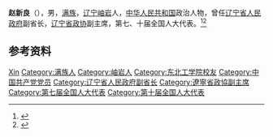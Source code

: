 '''赵新良'''（{{bd|1944年|}}），男，[[满族|满族]]，[[辽宁|辽宁]][[岫岩|岫岩]]人，[[中华人民共和国|中华人民共和国]]政治人物，曾任[[辽宁省人民政府|辽宁省人民政府]]副省长，[[辽宁省政协|辽宁省政协]]副主席，第七、十届全国人大代表。<ref>{{Cite web|title=赵新良|url=http://alumni.neu.edu.cn/2019/1016/c5867a146592/page.htm|accessdate=2020-09-29|work=东北大学校友总会}}</ref><ref>{{Cite book|title=中华人民共和国职官志|author=何虎生, 李耀东, 向常福主编|publisher=中国社会出版社|year=2003|isbn=9787800883934|location=北京|pages=}}</ref>

== 参考资料 ==
{{reflist}}

{{中国人物小作品}}

{{Authority control}}
{{DEFAULTSORT:Zhao赵}}
[[Category:赵姓|Xin]]
[[Category:满族人|Category:满族人]]
[[Category:岫岩人|Category:岫岩人]]
[[Category:东北工学院校友|Category:东北工学院校友]]
[[Category:中国共产党党员|Category:中国共产党党员]]
[[Category:辽宁省人民政府副省长|Category:辽宁省人民政府副省长]]
[[Category:遼寧省政協副主席|Category:遼寧省政協副主席]]
[[Category:第七届全国人大代表|Category:第七届全国人大代表]]
[[Category:第十届全国人大代表|Category:第十届全国人大代表]]